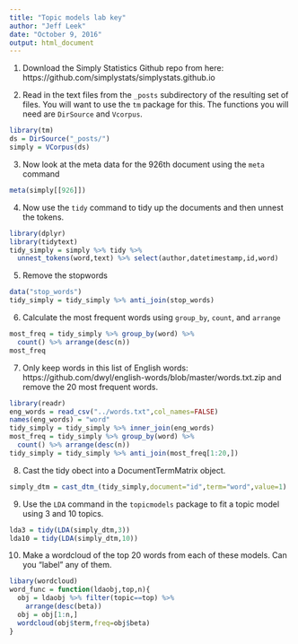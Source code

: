 ```yaml
---
title: "Topic models lab key"
author: "Jeff Leek"
date: "October 9, 2016"
output: html_document
---
```


1. Download the Simply Statistics Github repo from here: https://github.com/simplystats/simplystats.github.io

2. Read in the text files from the `_posts` subdirectory of the resulting set of files. You will want to use the `tm` package for this. The functions you will need are `DirSource` and `Vcorpus`. 

```r
library(tm)
ds = DirSource("_posts/")
simply = VCorpus(ds)
```

3. Now look at the meta data for the 926th document using the `meta` command 

```r
meta(simply[[926]])
```

4. Now use the `tidy` command to tidy up the documents and then unnest the tokens. 

```r
library(dplyr)
library(tidytext)
tidy_simply = simply %>% tidy %>%
  unnest_tokens(word,text) %>% select(author,datetimestamp,id,word)
```

5. Remove the stopwords

```r
data("stop_words")
tidy_simply = tidy_simply %>% anti_join(stop_words)
```

6. Calculate the most frequent words using `group_by`, `count`, and `arrange`

```r
most_freq = tidy_simply %>% group_by(word) %>% 
  count() %>% arrange(desc(n))
most_freq
```

7. Only keep words in this list of English words: https://github.com/dwyl/english-words/blob/master/words.txt.zip and remove the 20 most frequent words. 


```r
library(readr)
eng_words = read_csv("../words.txt",col_names=FALSE)
names(eng_words) = "word"
tidy_simply = tidy_simply %>% inner_join(eng_words)
most_freq = tidy_simply %>% group_by(word) %>% 
  count() %>% arrange(desc(n))
tidy_simply = tidy_simply %>% anti_join(most_freq[1:20,])
```

8. Cast the tidy obect into a DocumentTermMatrix object. 

```r
simply_dtm = cast_dtm_(tidy_simply,document="id",term="word",value=1)
```

9. Use the `LDA` command in the `topicmodels` package to fit a topic model using 3 and 10 topics. 

```r
lda3 = tidy(LDA(simply_dtm,3))
lda10 = tidy(LDA(simply_dtm,10))
```

10. Make a wordcloud of the top 20 words from each of these models. Can you "label" any of them. 

```r
libary(wordcloud)
word_func = function(ldaobj,top,n){
  obj = ldaobj %>% filter(topic==top) %>%
    arrange(desc(beta))
  obj = obj[1:n,]
  wordcloud(obj$term,freq=obj$beta)
}
```



